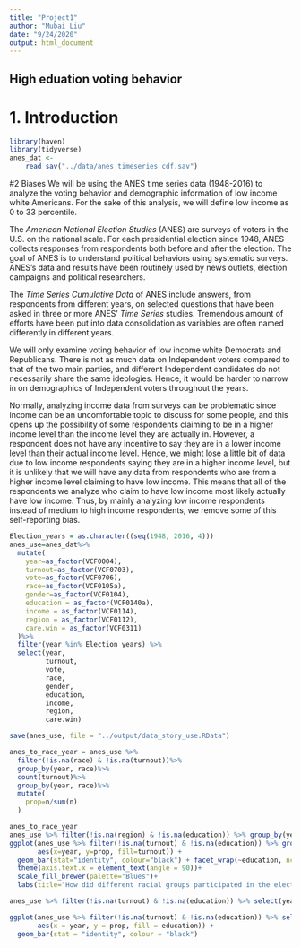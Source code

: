 ```yaml
---
title: "Project1"
author: "Mubai Liu"
date: "9/24/2020"
output: html_document
---
```



## High eduation voting behavior
# 1. Introduction


```r
library(haven)
library(tidyverse)
anes_dat <-
    read_sav("../data/anes_timeseries_cdf.sav")
```

#2 Biases
We will be using the ANES time series data (1948-2016) to analyze the voting behavior and demographic information of low income white Americans. For the sake of this analysis, we will define low income as 0 to 33 percentile.

The *American National Election Studies* (ANES) are surveys of voters in the U.S. on the national scale. For each presidential election since 1948, ANES collects responses from respondents both before and after the election. The goal of ANES is to understand political behaviors using systematic surveys. ANES's data and results have been routinely used by news outlets, election campaigns and political researchers.


The *Time Series Cumulative Data* of ANES include answers, from respondents from different years, on selected questions that have been asked in three or more ANES' *Time Series* studies. Tremendous amount of efforts have been put into data consolidation as variables are often named differently in different years. 




We will only examine voting behavior of low income white Democrats and Republicans. There is not as much data on Independent voters compared to that of the two main parties, and different Independent candidates do not necessarily share the same ideologies. Hence, it would be harder to narrow in on demographics of Independent voters throughout the years.

Normally, analyzing income data from surveys can be problematic since income can be an uncomfortable topic to discuss for some people, and this opens up the possibility of some respondents claiming to be in a higher income level than the income level they are actually in. However, a respondent does not have any incentive to say they are in a lower income level than their actual income level. Hence, we might lose a little bit of data due to low income respondents saying they are in a higher income level, but it is unlikely that we will have any data from respondents who are from a higher income level claiming to have low income. This means that all of the respondents we analyze who claim to have low income most likely actually have low income. Thus, by mainly analyzing low income respondents instead of medium to high income respondents, we remove some of this self-reporting bias.

```r
Election_years = as.character((seq(1948, 2016, 4)))
anes_use=anes_dat%>%
  mutate(
    year=as_factor(VCF0004),
    turnout=as_factor(VCF0703),
    vote=as_factor(VCF0706),
    race=as_factor(VCF0105a),
    gender=as_factor(VCF0104),
    education = as_factor(VCF0140a),
    income = as_factor(VCF0114),
    region = as_factor(VCF0112),
    care.win = as_factor(VCF0311)
  )%>%
  filter(year %in% Election_years) %>%
  select(year,
         turnout,
         vote,
         race,
         gender,
         education,
         income,
         region,
         care.win)

save(anes_use, file = "../output/data_story_use.RData")
```

```r
anes_to_race_year = anes_use %>%
  filter(!is.na(race) & !is.na(turnout))%>%
  group_by(year, race)%>%
  count(turnout)%>%
  group_by(year, race)%>%
  mutate(
    prop=n/sum(n)
  )

anes_to_race_year
anes_use %>% filter(!is.na(region) & !is.na(education)) %>% group_by(year, region) %>% count(turnout) %>% group_by(year, region) %>% mutate(prop = n/sum(n))
ggplot(anes_use %>% filter(!is.na(turnout) & !is.na(education)) %>% group_by(year, education) %>% count(turnout) %>% group_by(year, turnout) %>% mutate(prop = n/sum(n)), 
       aes(x=year, y=prop, fill=turnout)) +
  geom_bar(stat="identity", colour="black") + facet_wrap(~education, ncol=1) + theme_bw()+
  theme(axis.text.x = element_text(angle = 90))+
  scale_fill_brewer(palette="Blues")+
  labs(title="How did different racial groups participated in the election \n over the years?")

anes_use %>% filter(!is.na(turnout) & !is.na(education)) %>% select(year, turnout, education)

ggplot(anes_use %>% filter(!is.na(turnout) & !is.na(education)) %>% select(year, turnout, education) %>% filter(turnout == "3. Voted (registered)") %>% group_by(year) %>% count(education) %>% group_by(year) %>% mutate(prop = n/sum(n)),
       aes(x = year, y = prop, fill = education)) +
  geom_bar(stat = "identity", colour = "black")



```

